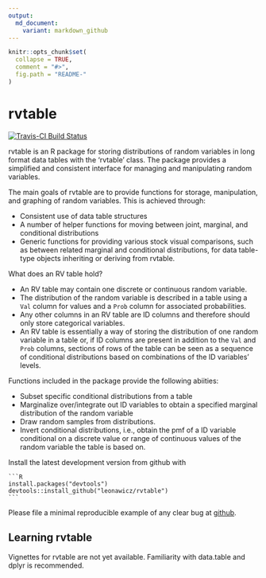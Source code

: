 ```yaml
---
output:
  md_document:
    variant: markdown_github
---
```


<!-- README.md is generated from README.Rmd. Please edit that file -->

```r
knitr::opts_chunk$set(
  collapse = TRUE,
  comment = "#>",
  fig.path = "README-"
)
```

# rvtable

[![Travis-CI Build Status](https://travis-ci.org/leonawicz/rvtable.svg?branch=master)](https://travis-ci.org/leonawicz/rvtable)

rvtable is an R package for storing distributions of random variables in long format data tables with the 'rvtable' class.
The package provides a simplified and consistent interface for managing and manipulating random variables.

The main goals of rvtable are to provide functions for storage, manipulation, and graphing of random variables.
This is achieved through:

*    Consistent use of data table structures
*    A number of helper functions for moving between joint, marginal, and conditional distributions
*    Generic functions for providing various stock visual comparisons, such as between related marginal and conditional distributions, for data table-type objects inheriting or deriving from rvtable.

What does an RV table hold?

*    An RV table may contain one discrete or continuous random variable.
*    The distribution of the random variable is described in a table using a `Val` column for values and a `Prob` column for associated probabilities.
*    Any other columns in an RV table are ID columns and therefore should only store categorical variables.
*    An RV table is essentially a way of storing the distribution of one random variable in a table or,
if ID columns are present in addition to the `Val` and `Prob` columns,
sections of rows of the table can be seen as a sequence of conditional distributions based on combinations of the ID variables' levels.

Functions included in the package provide the following abiities:

*    Subset specific conditional distributions from a table
*    Marginalize over/integrate out ID variables to obtain a specified marginal distribution of the random variable
*    Draw random samples from distributions.
*    Invert conditional distributions, i.e., obtain the pmf of a ID variable conditional on a discrete value or range of continuous values of the random variable the table is based on.


Install the latest development version from github with

    ```R
    install.packages("devtools")
    devtools::install_github("leonawicz/rvtable")
    ```

Please file a minimal reproducible example of any clear bug at [github](https://github.com/leonawicz/rvtable/issues).

## Learning rvtable

Vignettes for rvtable are not yet available. Familiarity with data.table and dplyr is recommended.
